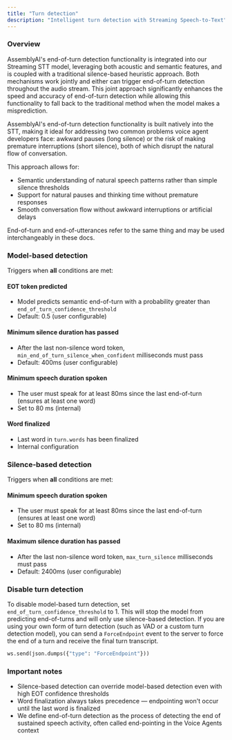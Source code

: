 ```yaml
---
title: "Turn detection"
description: "Intelligent turn detection with Streaming Speech-to-Text"
---
```


### Overview

AssemblyAI's end-of-turn detection functionality is integrated into our Streaming STT model, leveraging both acoustic and semantic features, and is coupled with a traditional silence-based heuristic approach. Both mechanisms work jointly and either can trigger end-of-turn detection throughout the audio stream. This joint approach significantly enhances the speed and accuracy of end-of-turn detection while allowing this functionality to fall back to the traditional method when the model makes a misprediction.

AssemblyAI's end-of-turn detection functionality is built natively into the STT, making it ideal for addressing two common problems voice agent developers face: awkward pauses (long silence) or the risk of making premature interruptions (short silence), both of which disrupt the natural flow of conversation.

This approach allows for:
* Semantic understanding of natural speech patterns rather than simple silence thresholds
* Support for natural pauses and thinking time without premature responses
* Smooth conversation flow without awkward interruptions or artificial delays

<Note>
  End-of-turn and end-of-utterances refer to the same thing and may be used
  interchangeably in these docs.
</Note>

### Model-based detection

Triggers when **all** conditions are met:

#### EOT token predicted

- Model predicts semantic end-of-turn with a probability greater than `end_of_turn_confidence_threshold`
- Default: 0.5 (user configurable)

#### Minimum silence duration has passed

- After the last non-silence word token, `min_end_of_turn_silence_when_confident` milliseconds must pass
- Default: 400ms (user configurable)

#### Minimum speech duration spoken

- The user must speak for at least 80ms since the last end-of-turn (ensures at least one word)
- Set to 80 ms (internal)

#### Word finalized

- Last word in `turn.words` has been finalized
- Internal configuration

### Silence-based detection

Triggers when **all** conditions are met:

#### Minimum speech duration spoken

- The user must speak for at least 80ms since the last end-of-turn (ensures at least one word)
- Set to 80 ms (internal)

#### Maximum silence duration has passed

- After the last non-silence word token, `max_turn_silence` milliseconds must pass
- Default: 2400ms (user configurable)

### Disable turn detection

To disable model-based turn detection, set `end_of_turn_confidence_threshold` to 1. This will stop the model from predicting end-of-turns and will only use silence-based detection. 
If you are using your own form of turn detection (such as VAD or a custom turn detection model), you can send a `ForceEndpoint` event to the server to force the end of a turn and receive the final turn transcript.

```python
ws.send(json.dumps({"type": "ForceEndpoint"}))
```

### Important notes

- Silence-based detection can override model-based detection even with high EOT confidence thresholds
- Word finalization always takes precedence — endpointing won't occur until the last word is finalized
- We define end-of-turn detection as the process of detecting the end of sustained speech activity, often called end-pointing in the Voice Agents context



